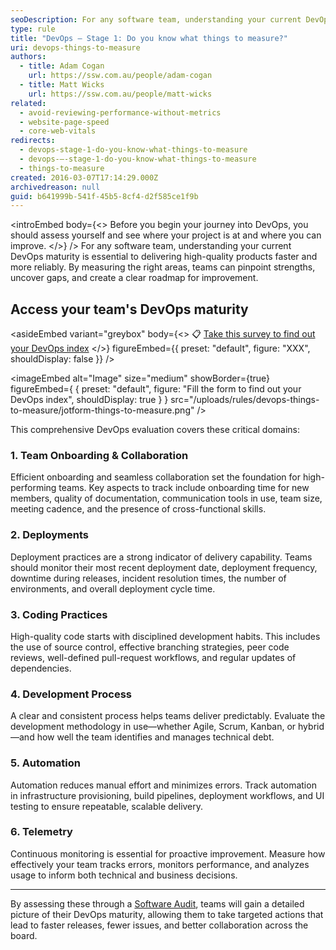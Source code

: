 ```yaml
---
seoDescription: For any software team, understanding your current DevOps maturity is essential to delivering high-quality products faster and more reliably. By measuring the right areas, teams can pinpoint strengths, uncover gaps, and create a clear roadmap for improvement.
type: rule
title: "DevOps – Stage 1: Do you know what things to measure?"
uri: devops-things-to-measure
authors:
  - title: Adam Cogan
    url: https://ssw.com.au/people/adam-cogan
  - title: Matt Wicks
    url: https://ssw.com.au/people/matt-wicks
related:
  - avoid-reviewing-performance-without-metrics
  - website-page-speed
  - core-web-vitals
redirects:
  - devops-stage-1-do-you-know-what-things-to-measure
  - devops-–-stage-1-do-you-know-what-things-to-measure
  - things-to-measure
created: 2016-03-07T17:14:29.000Z
archivedreason: null
guid: b641999b-541f-45b5-8cf4-d2f585ce1f9b
---
```


<introEmbed
  body={<>
Before you begin your journey into DevOps, you should assess yourself and see where your project is at and where you can improve.
  </>}
/>
For any software team, understanding your current DevOps maturity is essential to delivering high-quality products faster and more reliably. By measuring the right areas, teams can pinpoint strengths, uncover gaps, and create a clear roadmap for improvement.

## Access your team's DevOps maturity

<asideEmbed
  variant="greybox"
  body={<>
    📋 [Take this survey to find out your DevOps index](https://form.jotform.com/233467607749873)
  </>}
  figureEmbed={{
    preset: "default",
    figure: "XXX",
    shouldDisplay: false
  }}
/>

<imageEmbed
  alt="Image"
  size="medium"
  showBorder={true}
  figureEmbed={ {
    preset: "default",
    figure: "Fill the form to find out your DevOps index",
    shouldDisplay: true
  } }
  src="/uploads/rules/devops-things-to-measure/jotform-things-to-measure.png"
/>

This comprehensive DevOps evaluation covers these critical domains:

### 1. Team Onboarding & Collaboration

Efficient onboarding and seamless collaboration set the foundation for high-performing teams. Key aspects to track include onboarding time for new members, quality of documentation, communication tools in use, team size, meeting cadence, and the presence of cross-functional skills.

### 2. Deployments

Deployment practices are a strong indicator of delivery capability. Teams should monitor their most recent deployment date, deployment frequency, downtime during releases, incident resolution times, the number of environments, and overall deployment cycle time.

### 3. Coding Practices

High-quality code starts with disciplined development habits. This includes the use of source control, effective branching strategies, peer code reviews, well-defined pull-request workflows, and regular updates of dependencies.

### 4. Development Process

A clear and consistent process helps teams deliver predictably. Evaluate the development methodology in use—whether Agile, Scrum, Kanban, or hybrid—and how well the team identifies and manages technical debt.

### 5. Automation

Automation reduces manual effort and minimizes errors. Track automation in infrastructure provisioning, build pipelines, deployment workflows, and UI testing to ensure repeatable, scalable delivery.

### 6. Telemetry

Continuous monitoring is essential for proactive improvement. Measure how effectively your team tracks errors, monitors performance, and analyzes usage to inform both technical and business decisions.

---

By assessing these through a [Software Audit](https://www.ssw.com.au/consulting/software-audit), teams will gain a detailed picture of their DevOps maturity, allowing them to take targeted actions that lead to faster releases, fewer issues, and better collaboration across the board.